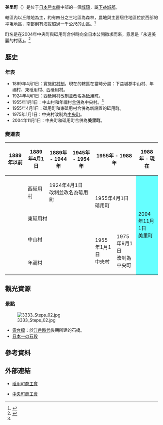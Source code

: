 {{日本町村
| 自治體名=美里
| 町村=町
| 圖像=[[File:Reitai_Bridge_01.jpg|240px]]
| 圖像說明=[[靈台橋|靈台橋]]（船津橋）
| 町村章=[[File:Emblem_of_Misato,_Kumamoto.gif|100px]]
| 日文原名=美里町
| 平假名=みさとまち
| 羅馬字拼音=Misato-machi
| 都道府縣=熊本縣
| 支廳=
| 郡=下益城郡
| 編號=43348-9
| 面積=144.03
| 邊界未定=
| 人口=11,795
| 統計時間=2008年12月1日
| 自治體=[[宇城市|宇城市]]、[[八代市|八代市]]、[[御船町|御船町]]、[[甲佐町|甲佐町]]、[[山都町|山都町]]
| 樹=
| 花=
| 鳥=
| 其他象徵物=
| 其他象徵=
| 首長=[[長嶺興也|長嶺興也]]
| 議員數=12
| 郵遞區號=861-4492
| 所在地=下益城郡美里町馬場1100番地
| 電話號碼=964-46-2111
| 外部連結=http://www.misato-t.kumamoto-sgn.jp/
| 經度=
| 緯度=
| 地圖=[[File:_Misato_in_Kumamoto_Prefecture.png|250px]]|
| 註記=人口：[http://www.pref.kumamoto.jp/statistics/jinko/jinko/geppo.htm 熊本縣官方網頁]
}}
'''美里町'''（{{jpn|j=美里町|hg=みさとまち|rm=Misato machi|f=y}}）是位于[[日本|日本]][[熊本縣|熊本縣]]中部的一個[[城鎮|城鎮]]，屬[[下益城郡|下益城郡]]。

轄區內以丘陵地為主，約有四分之三地區為森林，農地與主要居住地區位於西部的平坦地區，南部則有海拔超過一千公尺的山區。<ref>{{Cite web| publisher=美里町公所| title=位置及地勢| url=http://www.misato-t.kumamoto-sgn.jp/web/profile/ichi.htm| accessdate=2008-12-31| language=ja| archive-date=2007-08-24| archive-url=https://web.archive.org/web/20070824050003/http://www.misato-t.kumamoto-sgn.jp/web/profile/ichi.htm| dead-url=yes}}</ref>

町名是在2004年中央町與砥用町合併時向全日本公開徵求而來，意思是「永遠美麗的村落」。<ref name=history>{{Cite web| publisher=美里町公所| title=町的歷史| url=http://www.misato-t.kumamoto-sgn.jp/web/profile/rekisi.htm| accessdate=2008-12-31| language=ja| deadurl=yes| archiveurl=https://web.archive.org/web/20061006133327/http://www.misato-t.kumamoto-sgn.jp/web/profile/rekisi.htm| archivedate=2006-10-06}}</ref>

==歷史==
=== 年表 ===
* 1889年4月1日：實施[[町村制|町村制]]，現在的轄區在當時分屬：下益城郡中山村、年禰村、東砥用村、西砥用村。
* 1924年4月1日：西砥用村改制並改名為[[砥用町|砥用町]]。
* 1955年1月1日：中山村和年禰村[[市町村合併|合併]]為中央村。<ref name=history/>
* 1955年4月1日：砥用町和東砥用村合併為新設置的砥用町。
* 1975年1月1日：中央村改制為[[中央町_(熊本縣)|中央町]]。
* 2004年11月1日：中央町和砥用町合併為'''美里町'''。

===變遷表===
{| class="wikitable" style="font-size:x-small"
! 1889年以前
! 1889年4月1日
! 1889年 - 1944年
! 1945年 - 1954年
! colspan=2 | 1955年 - 1988年
! 1988年 - 現在
! 現在
|-
|
| 西砥用村
| colspan=2 | 1924年4月1日<br />改制並改名為砥用町
| rowspan=2 colspan=2 | 1955年4月1日<br />砥用町
| rowspan=4 colspan=2 style="background-color:#6ff;" | 2004年11月1日<br />美里町
|-
|
| colspan=3 | 東砥用村
|-
|
| colspan=3 | 中山村
| rowspan=2 | 1955年1月1日<br />中央村
| rowspan=2 | 1975年9月1日<br />改制為中央町
|-
|
| colspan=3 | 年禰村
|}

==觀光資源==
===景點===
[[File:3333_Steps_02.jpg|thumb]]
* [[靈台橋|靈台橋]]：於[[江戶時代|江戶時代]]後期所建的石橋。
* [[日本一の石段|日本一の石段]]

== 參考資料 ==
{{Reflist}}

==外部連結==
* {{Ja}} [https://web.archive.org/web/20071101081016/http://www.kumashoko.or.jp/tomochi/ 砥用町商工會]
* {{Ja}} [https://web.archive.org/web/20080401135120/http://www.kumashoko.or.jp/chuou/ 中央町商工會]

{{熊本縣}}